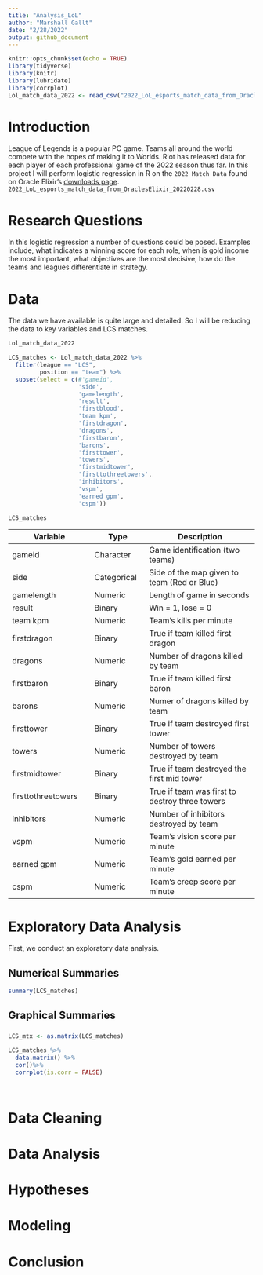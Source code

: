 ```yaml
---
title: "Analysis_LoL"
author: "Marshall Gallt"
date: "2/28/2022"
output: github_document
---
```


```r
knitr::opts_chunk$set(echo = TRUE)
library(tidyverse)
library(knitr)
library(lubridate)
library(corrplot)
Lol_match_data_2022 <- read_csv("2022_LoL_esports_match_data_from_OraclesElixir_20220228.csv")
```


# Introduction

League of Legends is a popular PC game. Teams all around the world compete with
the hopes of making it to Worlds. Riot has released data for each player of each
professional game of the 2022 season thus far. In this project I will perform 
logistic regression in R on the `2022 Match Data` found on Oracle Elixir's [downloads page](https://oracleselixir.com/tools/downloads).
`2022_LoL_esports_match_data_from_OraclesElixir_20220228.csv`


# Research Questions

In this logistic regression a number of questions could be posed. Examples
include, what indicates a winning score for each role, when is gold income the
most important, what objectives are the most decisive, how do the teams and
leagues differentiate in strategy.

# Data
The data we have available is quite large and detailed. So I will be reducing 
the data to key variables and LCS matches.

```r
Lol_match_data_2022

LCS_matches <- Lol_match_data_2022 %>%
  filter(league == "LCS",
         position == "team") %>%
  subset(select = c(#'gameid',
                    'side',
                    'gamelength',
                    'result',
                    'firstblood',
                    'team kpm',
                    'firstdragon',
                    'dragons',
                    'firstbaron',
                    'barons',
                    'firsttower',
                    'towers',
                    'firstmidtower',
                    'firsttothreetowers',
                    'inhibitors',
                    'vspm',
                    'earned gpm',
                    'cspm'))

LCS_matches


```

Variable | Type | Description
---------|------|------------
gameid | Character | Game identification (two teams)
side | Categorical | Side of the map given to team (Red or Blue)
gamelength | Numeric | Length of game in seconds
result | Binary | Win = 1, lose = 0
team kpm | Numeric | Team's kills per minute
firstdragon | Binary | True if team killed first dragon
dragons | Numeric | Number of dragons killed by team
firstbaron | Binary | True if team killed first baron
barons | Numeric | Numer of dragons killed by team
firsttower | Binary | True if team destroyed first tower
towers | Numeric | Number of towers destroyed by team
firstmidtower | Binary | True if team destroyed the first mid tower
firsttothreetowers | Binary | True if team was first to destroy three towers
inhibitors | Numeric | Number of inhibitors destroyed by team
vspm | Numeric | Team's vision score per minute
earned gpm | Numeric | Team's gold earned per minute
cspm | Numeric | Team's creep score per minute


# Exploratory Data Analysis

First, we conduct an exploratory data analysis.


## Numerical Summaries

```r
summary(LCS_matches)
```


## Graphical Summaries

### 

```r
LCS_mtx <- as.matrix(LCS_matches)

LCS_matches %>%
  data.matrix() %>%
  cor()%>%
  corrplot(is.corr = FALSE)

  
```

# Data Cleaning



# Data Analysis



# Hypotheses



# Modeling



# Conclusion





